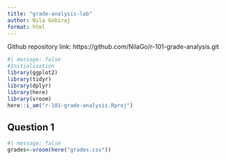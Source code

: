 ```yaml
---
title: "grade-analysis-lab"
author: Nila Gobiraj
format: html
---
```

Github repository link: https://github.com/NilaGo/r-101-grade-analysis.git

```r
#| message: false
#Initialisation
library(ggplot2)
library(tidyr)
library(dplyr)
library(here)
library(vroom)
here::i_am("r-101-grade-analysis.Rproj")
```

## Question 1
```r
#| message: false
grades<-vroom(here("grades.csv"))
```


